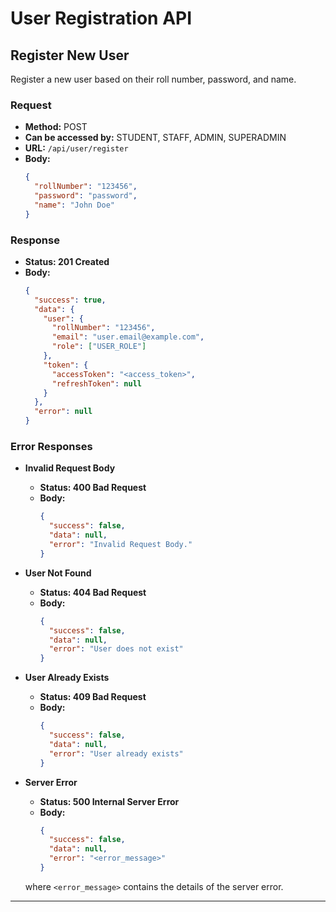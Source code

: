 # User Registration API
 
## Register New User

Register a new user based on their roll number, password, and name.

### Request

- **Method:** POST
- **Can be accessed by:** STUDENT, STAFF, ADMIN, SUPERADMIN
- **URL:** `/api/user/register`
- **Body:**
  ```json
  {
    "rollNumber": "123456",
    "password": "password",
    "name": "John Doe"
  }
  ```

### Response

- **Status: 201 Created**
- **Body:**
  ```json
  {
    "success": true,
    "data": {
      "user": {
        "rollNumber": "123456",
        "email": "user.email@example.com",
        "role": ["USER_ROLE"]
      },
      "token": {
        "accessToken": "<access_token>",
        "refreshToken": null
      }
    },
    "error": null
  }
  ```

### Error Responses

- **Invalid Request Body**
  - **Status: 400 Bad Request**
  - **Body:**
    ```json
    {
      "success": false,
      "data": null,
      "error": "Invalid Request Body."
    }
    ```

- **User Not Found**
  - **Status: 404 Bad Request**
  - **Body:**
    ```json
    {
      "success": false,
      "data": null,
      "error": "User does not exist"
    }
    ```

- **User Already Exists**
  - **Status: 409 Bad Request**
  - **Body:**
    ```json
    {
      "success": false,
      "data": null,
      "error": "User already exists"
    }
    ```

- **Server Error**
  - **Status: 500 Internal Server Error**
  - **Body:**
    ```json
    {
      "success": false,
      "data": null,
      "error": "<error_message>"
    }
    ```
  where `<error_message>` contains the details of the server error.

--- 